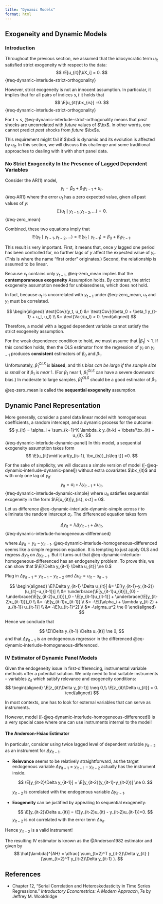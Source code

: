 ```yaml
---
title: "Dynamic Models"
format: html
---
```


## Exogeneity and Dynamic Models

### Introduction

Throughout the previous section, we assumed that the idiosyncratic term $u_{it}$ satisfied strict exogeneity with respect to the data:
$$
	\E[u_{it}|\bX_i] = 0.
$${#eq-dynamic-interlude-strict-orthogonality}

However, strict exogeneity is not an innocent assumption. In particular, it implies that for all pairs of indices $s, t$ it holds that 
$$
	\E[u_{it}\bx_{is}] =0.
$$ {#eq-dynamic-interlude-strict-orthogonality}

For $t<s$, @eq-dynamic-interlude-strict-orthogonality means that *past* shocks are uncorrelated with *future* values of $\bx$.  In other words, one cannot predict *past* shocks from *future* $\bx$s. 

This requirement might fail if $\bx$ is dynamic and its evolution is affected by $u_{it}$. In this section, we will discuss this challenge and some traditional approaches to dealing with it with short panel data. 


### No Strict Exogeneity In the Presence of Lagged Dependent Variables

Consider the AR(1) model,
$$
y_t = \beta_0 + \beta_1 y_{t-1} + u_t, 
$$ {#eq-AR1}
where the error $u_t$ has a zero expected value, given all past values of $y$:
$$
\mathbb{E}(u_t \mid y_{t-1}, y_{t-2}, \ldots) = 0. 
$$ {#eq-zero_mean}

Combined, these two equations imply that
$$
\mathbb{E}(y_t \mid y_{t-1}, y_{t-2}, \ldots) = \mathbb{E}(y_t \mid y_{t-1}) = \beta_0 + \beta_1 y_{t-1}. 
$$

This result is very important. First, it means that, once $y$ lagged one period has been controlled for, no further lags of $y$ affect the expected value of $y_t$. (This is where the name “first order” originates.) Second, the relationship is assumed to be linear.

Because $x_t$ contains only $y_{t-1}$, @eq-zero_mean implies that the **contemporaneous exogeneity** Assumption holds. By contrast, the strict exogeneity assumption needed for unbiasedness, which does not hold. 

In fact, because $u_t$ is uncorrelated with $y_{t-1}$ under @eq-zero_mean, $u_t$ and $y_t$ must be correlated.  

$$
\begin{aligned}
\text{Cov}(y_t, u_t) &= \text{Cov}(\beta_0 + \beta_1 y_{t-1} + u_t, u_t) \\
&= \text{Var}(u_t) > 0.
\end{aligned}
$$ 

Therefore, a model with a lagged dependent variable cannot satisfy the strict exogeneity assumption.

For the weak dependence condition to hold, we must assume that $|\beta_1| < 1$. If this condition holds, then the OLS estimator from the regression of $y_t$ on $y_{t-1}$ produces **consistent** estimators of $\beta_0$ and $\beta_1$. 

Unfortunately, $\hat{\beta}_1^{OLS}$ is **biased**, and this *bias can be large if the sample size is small* or if $\beta_1$ is *near* 1. (For $\beta_1$ near 1, $\hat{\beta}_1^{OLS}$ can have a severe downward bias.) In moderate to large samples, $\hat{\beta}_1^{OLS}$ should be a good estimator of $\beta_1$.

@eq-zero_mean is called the **sequential exogeneity** assumption.


## Dynamic Panel Representation

More generally, consider a panel data linear model with homogeneous coefficients, a random intercept, and a dynamic process for the outcome:
$$
y_{it} = \alpha_i + \sum_{k=1}^K \lambda_k y_{it-k} + \bbeta'\bx_{it} + u_{it}.  
$$ {#eq-dynamic-interlude-dynamic-panel}
In this model, a sequential exogeneity assumption takes form
$$
	 \E[u_{it}\mid \curl{y_{is-1}, \bx_{is}}_{s\leq t}] =0. 
$$

For the sake of simplicity, we will discuss a simple version of model ([-@eq-dynamic-interlude-dynamic-panel]) without extra covariates $\bx_{it}$ and with only one lag of $y_{it}$:
$$
y_{it} = \alpha_i + \lambda y_{it-1} + u_{it}, 
$$ {#eq-dynamic-interlude-dynamic-simple}
where $u_{it}$ satisfies sequential exogeneity in the form $\E[u_{it}|y_{is}, s<t] = 0$. 


Let us difference @eq-dynamic-interlude-dynamic-simple across $t$ to eliminate the random intercept $\alpha_i$. The differenced equation takes form

$$
\Delta y_{it} = \lambda \Delta y_{it-1} + \Delta u_{it},
$$ {#eq-dynamic-interlude-homogeneous-differenced}

where $\Delta y_{it} = y_{it} - y_{it-1}.$
@eq-dynamic-interlude-homogeneous-differenced seems like a simple regression equation. It is tempting to just apply OLS and regress $\Delta y_{it}$ on $\Delta y_{it-1}$. But it turns out that @eq-dynamic-interlude-homogeneous-differenced has an endogeneity problem. To prove this, we can show that $\E[\Delta y_{it-1} \Delta u_{it}] \ne 0.$

Plug in $\Delta y_{it-1} = y_{it-1}-y_{it-2}$ and $\Delta u_{it} = u_{it}-u_{it-1}.$

$$
\begin{aligned}
\E[\Delta y_{it-1} \Delta u_{it}] 
&= \E[(y_{it-1}-y_{it-2})(u_{it}-u_{it-1})] \\
&= \underbrace{\E[y_{it-1}u_{it}]}_{0} - \underbrace{\E[y_{it-2}u_{it}]}_0 - \E[y_{it-1}u_{it-1}] + \underbrace{\E[y_{it-2}u_{it-1}]}_0 \\
&= -\E[y_{it-1}u_{it-1}] \\
&= -\E[(\alpha_i + \lambda y_{it-2} + u_{it-1}) u_{it-1}] \\
&= -\E[u_{it-1}^2] \\
&= -\sigma_u^2 \ne 0
\end{aligned}
$$

Hence we conclude that 

$$
\E[\Delta y_{it-1} \Delta u_{it}] \ne 0,
$$
and that $\Delta y_{it-1}$ is an endogeneous regressor in the differenced @eq-dynamic-interlude-homogeneous-differenced.

### IV Estimator of Dynamic Panel Models

Given the endogeneity issue in first-differencing, instrumental variable methods offer a potential solution. We only need to find suitable instruments -- variables $z_{it}$ which satisfy relevance and exogeneity conditions:
$$
\begin{aligned}
	\E[z_{it}\Delta y_{it-1}] \neq 0,\\
	\E[z_{it}\Delta u_{it}] = 0.
\end{aligned}
$$


In most contexts, one has to look for external variables that can serve as instruments.

However, model  ([-@eq-dynamic-interlude-homogeneous-differenced]) is a very special case where one can use instruments internal to the model! 

#### The Anderson-Hsiao Estimator

In particular, consider using twice lagged level of dependent variable $y_{it-2}$ as an instrument for $\Delta y_{it-1}.$ 

- **Relevance** seems to be relatively straightforward, as the target endogenous variable $\Delta y_{it-1} = y_{it-1}-y_{it-2}$ actually has the instrument inside.

    $$
    \E[y_{it-2}\Delta y_{it-1}] = \E[y_{it-2}(y_{it-1}-y_{it-2})] \ne 0.
    $$
    
    $y_{it-2}$ is correlated with the endogenous variable $\Delta y_{it-1}.$

- **Exogeneity** can be justified by appealing to sequential exogeneity: 

    $$	
    \E[y_{it-2}\Delta u_{it}]  = \E[y_{it-2}u_{it} - y_{it-2}u_{it-1}]=0. 
    $$
    $y_{it-2}$ is not correlated with the error term $\Delta u_{it}.$


Hence $y_{it-2}$ is a valid instrument! 

The resulting IV estimator is known as the @Anderson1982 estimator and given by
$$
\hat{\lambda}^{AH} = \dfrac{ \sum_{t=2}^T y_{it-2}\Delta y_{it} }{\sum_{t=2}^T y_{it-2}\Delta y_{it-1} }.
$$



## References {.unlisted .unnumbered}

- Chapter 12, "Serial Correlation and Heteroskedasticity in Time Series Regressions." *Introductory Econometrics: A Modern Approach*, 7e by Jeffrey M. Wooldridge





